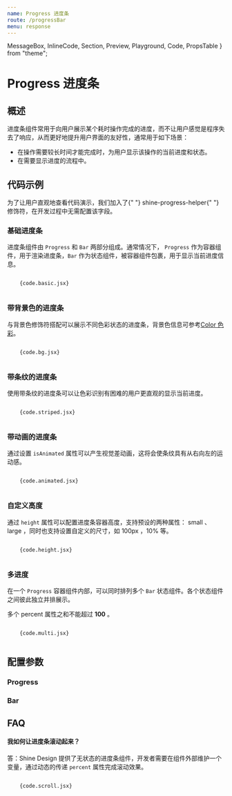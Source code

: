 ```yaml
---
name: Progress 进度条
route: /progressBar
menu: response
---
```


  MessageBox,
  InlineCode,
  Section,
  Preview,
  Playground,
  Code,
  PropsTable
} from "theme";

# Progress 进度条

## 概述

进度条组件常用于向用户展示某个耗时操作完成的进度，而不让用户感觉是程序失去了响应，从而更好地提升用户界面的友好性，通常用于如下场景：

- 在操作需要较长时间才能完成时，为用户显示该操作的当前进度和状态。
- 在需要显示进度的流程中。

## 代码示例

<MessageBox messageType="info">
  为了让用户直观地查看代码演示，我们加入了{" "}
  <InlineCode>shine-progress-helper</InlineCode>{" "}
  修饰符，在开发过程中无需配置该字段。
</MessageBox>

### 基础进度条

进度条组件由 `Progress` 和 `Bar` 两部分组成。通常情况下， `Progress` 作为容器组件，用于渲染进度条，`Bar` 作为状态组件，被容器组件包裹，用于显示当前进度信息。

<Section>
  <Preview>
    <Playground>
       <JsxParser {...code.basic} />
    </Playground>

  </Preview>
  <Code>
    {code.basic.jsx}
  </Code>
</Section>

### 带背景色的进度条

与背景色修饰符搭配可以展示不同色彩状态的进度条，背景色信息可参考[Color 色彩](./color)。

<Section>
  <Preview>
    <Playground>
       <JsxParser {...code.bg} />
    </Playground>

  </Preview>
  <Code>
    {code.bg.jsx}
  </Code>
</Section>

### 带条纹的进度条

使用带条纹的进度条可以让色彩识别有困难的用户更直观的显示当前进度。

<Section>
  <Preview>
    <Playground>
       <JsxParser {...code.striped} />
    </Playground>

  </Preview>
  <Code>
    {code.striped.jsx}
  </Code>
</Section>

### 带动画的进度条

通过设置 `isAnimated` 属性可以产生视觉差动画，这将会使条纹具有从右向左的运动感。

<Section>
  <Preview>
    <Playground>
       <JsxParser {...code.animated} />
    </Playground>

  </Preview>
  <Code>
    {code.animated.jsx}
  </Code>
</Section>

### 自定义高度

通过 `height` 属性可以配置进度条容器高度，支持预设的两种属性： small 、 large ，同时也支持设置自定义的尺寸，如 100px ，10% 等。

<Section>
  <Preview>
    <Playground>
       <JsxParser {...code.height} />
    </Playground>

  </Preview>
  <Code>
    {code.height.jsx}
  </Code>
</Section>

### 多进度

在一个 `Progress` 容器组件内部，可以同时排列多个 `Bar` 状态组件。各个状态组件之间彼此独立并排展示。

多个 percent 属性之和不能超过 **100** 。

<Section>
  <Preview>
    <Playground>
       <JsxParser {...code.multi} />
    </Playground>

  </Preview>
  <Code>
    {code.multi.jsx}
  </Code>
</Section>

## 配置参数

### Progress

<PropsTable of={Progress} />

### Bar

<PropsTable of={Bar} />

## FAQ

#### 我如何让进度条滚动起来？
答：Shine Design 提供了无状态的进度条组件，开发者需要在组件外部维护一个变量，通过动态的传递 `percent` 属性完成滚动效果。

<Section>
  <Preview>
    <Playground>
       <Scroll />
    </Playground>

  </Preview>
  <Code>
    {code.scroll.jsx}
  </Code>
</Section>



